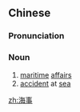 ==Chinese==
{{zh-forms}}

===Pronunciation===
{{zh-pron
|m=hǎishì
|c=hoi2 si6
|mn=hái-sū
|cat=n
}}

===Noun===
{{zh-noun}}

# [[maritime]] [[affair]]s
# [[accident]] at [[sea]]

[[zh:海事]]